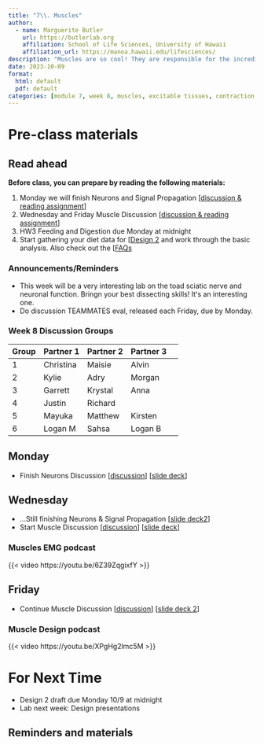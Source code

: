 ```yaml
---
title: "7\\. Muscles"
author:
  - name: Marguerite Butler  
    url: https://butlerlab.org
    affiliation: School of Life Sciences, University of Hawaii
    affiliation_url: https://manoa.hawaii.edu/lifesciences/
description: "Muscles are so cool! They are responsible for the incredible diversity of animal movemements"
date: 2023-10-09
format: 
  html: default 
  pdf: default
categories: [module 7, week 8, muscles, excitable tissues, contraction force, force, velocity, tension, sarcomere, muscle architecture ]
---
```


# Pre-class materials 

::: callout-note
## Read ahead

**Before class, you can prepare by reading the following materials:**

1. Monday we will finish Neurons and Signal Propagation \[[discussion & reading assignment](../../discussions/Discussion-Week7-neurons-signal-propagation.pdf)\]
2. Wednesday and Friday Muscle Discussion \[[discussion & reading assignment](../../discussions/Discussion-Week8-muscle.pdf)\] 
3. HW3 Feeding and Digestion due Monday at midnight 
4. Start gathering your diet data for \[[Design 2](../../projects/design2.qmd)\ and work through the basic analysis. Also check out the \[[FAQs](../../projects/design2-FAQ.qmd)\
:::

### Announcements/Reminders

-  This week will be a very interesting lab on the toad sciatic nerve and neuronal function. Bringn your best dissecting skills! Itʻs an interesting one. 
-  Do discussion TEAMMATES eval, released each Friday, due by Monday.

### Week 8 Discussion Groups

| Group | Partner 1 | Partner 2 | Partner 3 |
|----|----|----|----|----|
| 1 |  Christina  |  Maisie | Alvin |
| 2 | Kylie| Adry  | Morgan |
| 3 | Garrett |  Krystal | Anna |
| 4 |  Justin |  Richard |  |
| 5 |  Mayuka |  Matthew | Kirsten |
| 6 |   Logan M |  Sahsa | Logan B |

## Monday
 
- Finish Neurons Discussion \[[discussion](../../discussions/Discussion-Week7-neurons-signal-propagation.pdf)\] \[[slide deck](../../powerpoints/6a.NeuronsRecording.pdf)\]

## Wednesday


- ...Still finishing Neurons & Signal Propagation \[[slide deck2](../../powerpoints/6b.Synapses.pdf)\]
- Start Muscle Discussion \[[discussion](../../discussions/Discussion-Week8-muscle.pdf)\] \[[slide deck](../../powerpoints/8.MusclesI.pdf)\]

### Muscles EMG podcast

{{< video https://youtu.be/6Z39ZqgixfY >}}


## Friday 

- Continue Muscle Discussion \[[discussion](../../discussions/Discussion-Week8-muscle.pdf)\] \[[slide deck 2](../../powerpoints/8a.MusclesII.pdf)\]

### Muscle Design podcast 

{{< video https://youtu.be/XPgHg2lmc5M >}}


# For Next Time

- Design 2 draft due Monday 10/9 at midnight 
- Lab next week: Design presentations


::: callout-note
## Reminders and materials

:::


